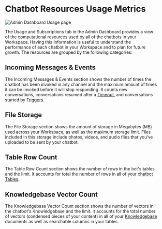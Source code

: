 # Chatbot Resources Usage Metrics

![Admin Dashboard Usage page](/docs/content/admin-usage-metrics.png)

The Usage and Subscriptions tab in the Admin Dashboard provides a view of the computational resources used by all of the chatbots in your Workspace. Having this information is useful to understand the performance of each chatbot in your Workspace and to plan for future growth. The resources are grouped by the following categories:

## Incoming Messages & Events

The Incoming Messages & Events section shows the number of times the chatbot has been invoked in any channel and the maximum amount of times it can be invoked before it will stop responding. It counts new conversations, conversations resumed after a [Timeout](../../studio/chatbot-settings/#inactivity-timeout-minutes), and conversations started by [Triggers](../../toolbox/events-triggers).

## File Storage

The File Storage section shows the amount of storage in Megabytes (MB) used across your Workspace, as well as the maximum storage limit. Files included in this storage include photos, videos, and audio files that you've uploaded to be sent by your chatbot.

## Table Row Count

The Table Row Count section shows the number of rows in the bot's tables and the limit. It accounts for total the number of rows in all of your [chatbot Tables](../../studio/tables).

## Knowledgebase Vector Count

The Knowledgebase Vector Count section shows the number of vectors in the chatbot's Knowledgebase and the limit. It accounts for the total number of vectors (condensed pieces of your content) in all of your [Knowledgebase](../../studio/knowledge-base) documents as well as searchable columns in your tables.
